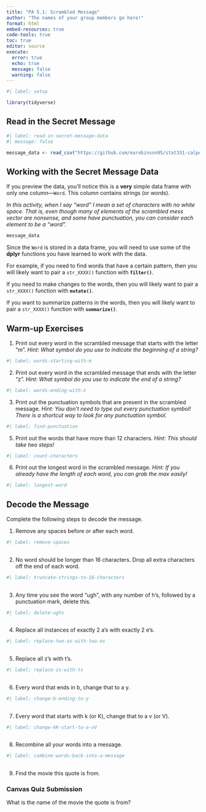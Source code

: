 ```yaml
---
title: "PA 5.1: Scrambled Message"
author: "The names of your group members go here!"
format: html
embed-resources: true
code-tools: true
toc: true
editor: source
execute: 
  error: true
  echo: true
  message: false
  warning: false
---
```


```r
#| label: setup

library(tidyverse)
```

## Read in the Secret Message

```r
#| label: read-in-secret-message-data
#| message: false

message_data <- read_csv("https://github.com/earobinson95/stat331-calpoly/raw/master/practice-activities/data/scrambled_message.txt")
```

## Working with the Secret Message Data

If you preview the data, you'll notice this is a **very** simple data frame with
only one column---`Word`. This column contains strings (or words). 

*In this activity, when I say "word" I mean a set of characters with no white space. That is, even though many of elements of the scrambled mess vector are nonsense, and some have punctuation, you can consider each element to be a "word".*

```r
message_data
```

Since the `Word` is stored in a data frame, you will need to use some of the 
**dplyr** functions you have learned to work with the data. 

For example, if you need to find words that have a certain pattern, then you
will likely want to pair a `str_XXXX()` function with **`filter()`**. 

If you need to make changes to the words, then you will likely want 
to pair a `str_XXXX()` function with **`mutate()`**. 

If you want to summarize patterns in the words, then you will likely want 
to pair a `str_XXXX()` function with **`summarize()`**. 


## Warm-up Exercises

<!-- The person who has the most pets starts as the Developer (typing and
listening to instructions from the Coder)!  -->

1.  Print out every word in the scrambled message that starts with the letter "m".
*Hint: What symbol do you use to indicate the beginning of a string?*

```r
#| label: words-starting-with-m

```

2.  Print out every word in the scrambled message that ends with the letter "z".
*Hint: What symbol do you use to indicate the end of a string?*

```r
#| label: words-ending-with-z

```

3.  Print out the punctuation symbols that are present in the scrambled message.
*Hint: You don't need to type out every punctuation symbol! There is a shortcut way to look for any punctuation symbol.*

```r
#| label: find-punctuation

```

<!-- Switch roles! Talker becomes Typer, Typer becomes Talker. -->

5.  Print out the words that have more than 12 characters.
*Hint: This should take two steps!*

```r
#| label: count-characters

```

6.  Print out the longest word in the scrambled message.
*Hint: If you already have the length of each word, you can grab the max easily!*

```r
#| label: longest-word

```


## Decode the Message

<!-- Switch roles! Talker becomes Typer, Typer becomes Talker. -->

Complete the following steps to decode the message.

1.  Remove any spaces before or after each word.

```r
#| label: remove-spaces
 
```

2.  No word should be longer than 16 characters. Drop all extra characters off the end of each word.

```r
#| label: truncate-strings-to-16-characters
 
```

3.  Any time you see the word "ugh", with any number of h's, followed by a punctuation mark, delete this.

```r
#| label: delete-ughs
 
```

4.  Replace all instances of exactly 2 a's with exactly 2 e's.

```r
#| label: replace-two-as-with-two-es
 
```

<!-- Switch roles! Coder becomes Developer, Developer becomes Coder. -->

5.  Replace all z's with t's.

```r
#| label: replace-zs-with-ts
 
```

6.  Every word that ends in b, change that to a y.

```r
#| label: change-b-ending-to-y
 
```

7.  Every word that starts with k (or K), change that to a v (or V).

```r
#| label: change-kK-start-to-a-vV
 
```

8.  Recombine all your words into a message.

```r
#| label: combine-words-back-into-a-message
 
```

9.  Find the movie this quote is from.

### Canvas Quiz Submission

What is the name of the movie the quote is from?
